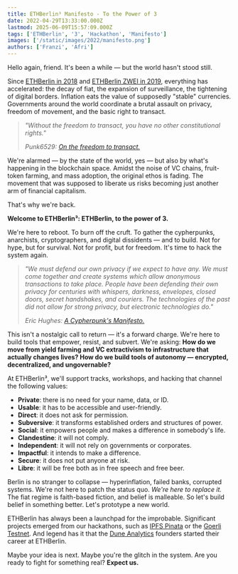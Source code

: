 ```yaml
---
title: ETHBerlin³ Manifesto - To the Power of 3
date: 2022-04-29T13:33:00.000Z
lastmod: 2025-06-09T15:57:09.000Z
tags: ['ETHBerlin', '3', 'Hackathon', 'Manifesto']
images: ['/static/images/2022/manifesto.png']
authors: ['Franzi', 'Afri']
---
```


Hello again, friend. It's been a while — but the world hasn't stood still.

Since [ETHBerlin in 2018](https://ethberlin.com/about/) and
[ETHBerlin ZWEI in 2019](https://ethberlinzwei.com/about.html), everything has
accelerated: the decay of fiat, the expansion of surveillance, the tightening of
digital borders. Inflation eats the value of supposedly "stable" currencies.
Governments around the world coordinate a brutal assault on privacy, freedom
of movement, and the basic right to transact.

> _"Without the freedom to transact, you have no other constitutional rights."_
>
> _Punk6529: [On the freedom to transact.](https://twitter.com/punk6529/status/1494444624630403083)_

We're alarmed — by the state of the world, yes — but also by what's happening in
the blockchain space. Amidst the noise of VC chains, fruit-token farming, and
mass adoption, the original ethos is fading. The movement that was supposed to
liberate us risks becoming just another arm of financial capitalism.

That's why we're back.

**Welcome to ETHBerlin³: ETHBerlin, to the power of 3.**

We're here to reboot. To burn off the cruft. To gather the cypherpunks,
anarchists, cryptographers, and digital dissidents — and to build. Not for hype,
but for survival. Not for profit, but for freedom. It's time to hack the system
again.

> _"We must defend our own privacy if we expect to have any. We must come together
> and create systems which allow anonymous transactions to take place. People have
> been defending their own privacy for centuries with whispers, darkness,
> envelopes, closed doors, secret handshakes, and couriers. The technologies
> of the past did not allow for strong privacy, but electronic technologies do."_
>
> _Eric Hughes: [A Cypherpunk's Manifesto.](https://nakamotoinstitute.org/cypherpunk-manifesto/)_

This isn't a nostalgic call to return — it's a forward charge. We're here to build
tools that empower, resist, and subvert. We're asking:
**How do we move from yield farming and VC extractivism to infrastructure that
actually changes lives? How do we build tools of autonomy — encrypted,
decentralized, and ungovernable?**

At ETHBerlin³, we'll support tracks, workshops, and hacking that channel the
following values:

- **Private**: there is no need for your name, data, or ID.
- **Usable**: it has to be accessible and user-friendly.
- **Direct**: it does not ask for permission.
- **Subversive**: it transforms established orders and structures of power.
- **Social**: it empowers people and makes a difference in somebody's life.
- **Clandestine**: it will not comply.
- **Independent**: it will not rely on governments or corporates.
- **Impactful**: it intends to make a difference.
- **Secure**: it does not put anyone at risk.
- **Libre**: it will be free both as in free speech and free beer.

Berlin is no stranger to collapse — hyperinflation, failed banks, corrupted
systems. We're not here to patch the status quo. _We're here to replace it._
The fiat regime is faith-based fiction, and belief is malleable. So let's build
belief in something better. Let's prototype a new world.

ETHBerlin has always been a launchpad for the improbable. Significant projects
emerged from our hackathons, such as [IPFS Pinata](https://www.pinata.cloud/) or
the [Goerli Testnet](https://goerli.net/). And legend has it that the
[Dune Analytics](https://dune.com/blog/money-aint-a-thang) founders started their
career at ETHBerlin.

Maybe your idea is next. Maybe you're the glitch in the system. Are you ready
to fight for something real? **Expect us.**
